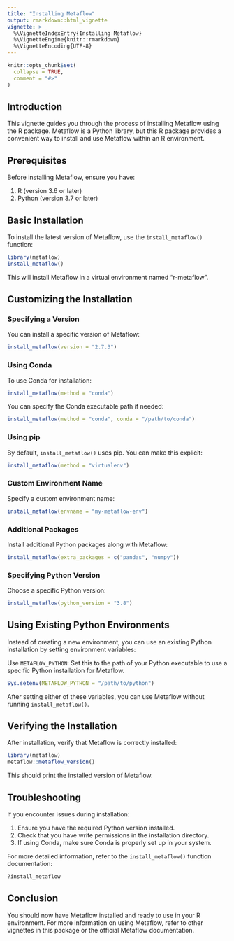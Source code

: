 ```yaml
---
title: "Installing Metaflow"
output: rmarkdown::html_vignette
vignette: >
  %\VignetteIndexEntry{Installing Metaflow}
  %\VignetteEngine{knitr::rmarkdown}
  %\VignetteEncoding{UTF-8}
---
```


```r
knitr::opts_chunk$set(
  collapse = TRUE,
  comment = "#>"
)
```

## Introduction

This vignette guides you through the process of installing Metaflow using the R package. Metaflow is a Python library, but this R package provides a convenient way to install and use Metaflow within an R environment.

## Prerequisites

Before installing Metaflow, ensure you have:

1. R (version 3.6 or later)
2. Python (version 3.7 or later)

## Basic Installation

To install the latest version of Metaflow, use the `install_metaflow()` function:

```r
library(metaflow)
install_metaflow()
```

This will install Metaflow in a virtual environment named "r-metaflow".

## Customizing the Installation

### Specifying a Version

You can install a specific version of Metaflow:

```r
install_metaflow(version = "2.7.3")
```

### Using Conda

To use Conda for installation:

```r
install_metaflow(method = "conda")
```

You can specify the Conda executable path if needed:

```r
install_metaflow(method = "conda", conda = "/path/to/conda")
```

### Using pip

By default, `install_metaflow()` uses pip. You can make this explicit:

```r
install_metaflow(method = "virtualenv")
```

### Custom Environment Name

Specify a custom environment name:

```r
install_metaflow(envname = "my-metaflow-env")
```

### Additional Packages

Install additional Python packages along with Metaflow:

```r
install_metaflow(extra_packages = c("pandas", "numpy"))
```

### Specifying Python Version

Choose a specific Python version:

```r
install_metaflow(python_version = "3.8")
```

## Using Existing Python Environments

Instead of creating a new environment, you can use an existing Python installation by setting environment variables:

Use `METAFLOW_PYTHON`:
Set this to the path of your Python executable to use a specific Python installation for Metaflow.

```r
Sys.setenv(METAFLOW_PYTHON = "/path/to/python")
```

After setting either of these variables, you can use Metaflow without running `install_metaflow()`.

## Verifying the Installation

After installation, verify that Metaflow is correctly installed:

```r
library(metaflow)
metaflow::metaflow_version()
```

This should print the installed version of Metaflow.

## Troubleshooting

If you encounter issues during installation:

1. Ensure you have the required Python version installed.
2. Check that you have write permissions in the installation directory.
3. If using Conda, make sure Conda is properly set up in your system.

For more detailed information, refer to the `install_metaflow()` function documentation:

```r
?install_metaflow
```

## Conclusion

You should now have Metaflow installed and ready to use in your R environment. For more information on using Metaflow, refer to other vignettes in this package or the official Metaflow documentation.
